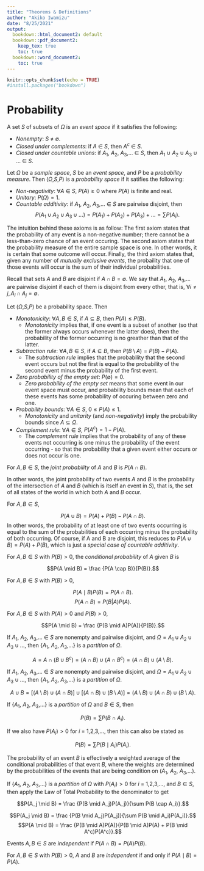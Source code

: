 ```yaml
---
title: "Theorems & Definitions"
author: "Akiko Iwamizu"
date: "8/25/2021"
output:
  bookdown::html_document2: default
  bookdown::pdf_document2:
    keep_tex: true
    toc: true
  bookdown::word_document2:
    toc: true
---
```


```r
knitr::opts_chunk$set(echo = TRUE)
#install.packages("bookdown")
```

# Probability

::: {.definition name="Event Space"}
A set $S$ of subsets of $\Omega$ is an _event space_ if it satisfies the following:

* *Nonempty*: $S$ $\ne$ $\emptyset$.
* *Closed under complements*: if $A$ $\in$ $S$, then $A^c$ $\in$ $S$.
* *Closed under countable unions*: if $A_1$, $A_2$, $A_3$,... $\in$ $S$, then $A_1$ $\cup$ $A_2$ $\cup$ $A_3$ $\cup$ ... $\in$ $S$.
:::

::: {.definition name="Kolmogorov Axioms"}
Let $\Omega$ be a _sample space_, $S$ be an _event space_, and $P$ be a _probability measure_. Then ($\Omega$,$S$,$P$) is a _probability space_ if it satifies the following:

* *Non-negativity*: $\forall$$A$ $\in$ $S$, $P(A) ≥ 0$ where $P(A)$ is finite and real.
* *Unitary*: $P(\Omega) = 1$.
* *Countable additivity*: if $A_1$, $A_2$, $A_3$,... $\in$ $S$ are pairwise disjoint, then
$$P(A_1 \cup A_2 \cup A_3 \cup ...) = P(A_1) + P(A_2) + P(A_3) +... = \sum P(A_i).$$

The intuition behind these axioms is as follow: The first axiom states that the probability of any event is a non-negative number; there cannot be a less-than-zero chance of an event occuring. The second axiom states that the probability measure of the entire sample space is one. In other words, it is certain that some outcome will occur. Finally, the third axiom states that, given any number of _mutually exclusive events_, the probaility that one of those events will occur is the sum of their individual probabilities.
:::

::: {.definition name="Pairwise Disjoint"}
Recall that sets $A$ and $B$ are disjoint if $A \cap B = \emptyset$. We say that $A_1$, $A_2$, $A_3$,... are pairwise disjoint if each of them is disjoint from every other, that is, $\forall i \ne j, A_i \cap A_j = \emptyset$. 
:::

::: {.theorem name="Basic Properties of Probability"}
Let ($\Omega$,$S$,$P$) be a probability space. Then

* *Monotonicity*: $\forall A, B \in S$, if $A \subseteq B$, then $P(A) ≤ P(B)$.
  * _Monotonicity_ implies that, if one event is a subset of another (so that the former always occurs whenever the latter does), then the probability of the former occurring is no greather than that of the latter. 
* *Subtraction rule*: $\forall A, B \in S$, if $A \subseteq B$, then $P(B \setminus A) = P(B) - P(A)$.
  * The _subtraction rule_ implies that the probability that the second event occurs but not the first is equal to the probability of the second event minus the probability of the first event. 
* *Zero probability of the empty set*: $P(\emptyset) = 0$.
  * _Zero probability of the empty set_ means that some event in our event space must occur, and probability bounds mean that each of these events has some probability of occuring between zero and one. 
* *Probability bounds*: $\forall A \in S$, $0 ≤ P(A) ≤ 1$.
  * _Monotonicity_ and _unitarity_ (and _non-negativity_) imply the probability bounds since $A \subseteq \Omega$.
* *Complement rule*: $\forall A \in S$, $P(A^c) = 1 - P(A)$.
  * The _complement rule_ implies that the probability of any of these events not occurring is one minus the probability of the event occurring - so that the probability that a given event either occurs or does not occur is one.
:::

::: {.definition name="Joint Probability"}
For $A, B \in S$, the _joint probability_ of $A$ and $B$ is $P(A \cap B)$.

In other words, the joint probability of two events $A$ and $B$ is the probability of the intersection of $A$ and $B$ (which is itself an event in $S$), that is, the set of all states of the world in which both $A$ and $B$ occur.
:::

::: {.theorem name="Addition Rule"}
For $A, B \in S$, 

$$P(A \cup B) = P(A) + P(B) - P(A \cap B).$$
In other words, the probability of at least one of two events occurring is equal to the sum of the probabilities of each occurring minus the probability of both occurring. Of course, if A and B are disjoint, this reduces to $P(A \cup B) = P(A) + P(B)$, which is just a _special case of countable additivity_.
:::

::: {.definition name="Conditional Probability"}
For $A, B \in S$ with $P(B) > 0$, the _conditional probability_ of $A$ given $B$ is

$$P(A \mid B) = \frac {P(A \cap B)}{P(B)}.$$
:::

::: {.theorem name="Multiplicative Law of Probability"}
For $A, B \in S$ with $P(B) > 0$,

$$P(A \mid B)P(B) = P(A \cap B).$$
$$P(A \cap B) = P(B|A)P(A).$$
:::

::: {.theorem name="Bayes' Rule"}
For $A, B \in S$ with $P(A) > 0$ and $P(B) > 0$,

$$P(A \mid B) = \frac {P(B \mid A)P(A)}{P(B)}.$$
:::

::: {.definition name="Partition Rule #1"}
If $A_1$, $A_2$, $A_3$,... $\in$ $S$ are nonempty and pairwise disjoint, and $\Omega = A_1 \cup A_2 \cup A_3 \cup ...$, then {$A_1$, $A_2$, $A_3$,...} is a _partition_ of $\Omega$.

$$A = A \cap (B \cup B^c) = (A \cap B) \cup (A \cap B^c) = (A \cap B) \cup (A \setminus B).$$
:::

::: {.definition name="Partition Rule #2"}
If $A_1$, $A_2$, $A_3$,... $\in$ $S$ are nonempty and pairwise disjoint, and $\Omega = A_1 \cup A_2 \cup A_3 \cup ...$, then {$A_1$, $A_2$, $A_3$,...} is a _partition_ of $\Omega$.

$$A \cup B = [(A \setminus B) \cup (A \cap B)] \cup [(A \cap B) \cup (B \setminus A)] = (A \setminus B) \cup (A \cap B) \cup (B \setminus A).$$
:::

::: {.theorem name="Law of Total Probability"}
If {$A_1$, $A_2$, $A_3$,...} is a _partition_ of $\Omega$ and $B \in S$, then

$$P(B) = \sum P(B \cap A_i).$$

If we also have $P(A_i) > 0$ for $i$ = 1,2,3,..., then this can also be stated as

$$P(B) = \sum P(B \mid A_i)P(A_i).$$

The probability of an event $B$ is effectively a weighted average of the conditional probabilities of that event $B$, where the weights are determined by the probabilities of the events that are being condition on ($A_1$, $A_2$, $A_3$,...).
:::

::: {.theorem name="Alternative Forms of Bayes' Rule"}
If {$A_1$, $A_2$, $A_3$,...} is a _partition_ of $\Omega$ with $P(A_i) > 0$ for $i$ = 1,2,3,..., and $B \in S$, then apply the Law of Total Probability to the denominator to get

$$P(A_j \mid B) = \frac {P(B \mid A_j)P(A_j)}{\sum P(B \cap A_i)}.$$

$$P(A_j \mid B) = \frac {P(B \mid A_j)P(A_j)}{\sum P(B \mid A_i)P(A_i)}.$$
$$P(A \mid B) = \frac {P(B \mid A)P(A)}{P(B \mid A)P(A) + P(B \mid A^c)P(A^c)}.$$
:::

::: {.definition name="Independence of Events"}
Events $A,B \in S$ are _independent_ if $P(A \cap B) = P(A)P(B).$
:::

::: {.theorem name="Conditional Probability and Independence"}
For $A,B \in S$ with $P(B) > 0$, $A$ and $B$ are _independent_ if and only if $P(A \mid B) = P(A).$
:::